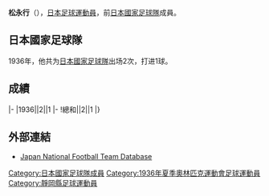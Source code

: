 {{Infobox football biography
|name=松永行
|image=
|fullname=松永行
|birth_date={{Birth date|1914|9|21}}
|cityofbirth=[[静岡縣|静岡縣]]
|countryofbirth=[[日本|日本]]
|dateofdeath=1942
|height=1.71 m
|position=[[前鋒_(足球)|前鋒]]
|currentclub=
|years=
|clubs=
|caps(goals)=
|nationalyears=1936
|nationalteam=[[日本國家足球隊|日本]]
|nationalcaps(goals)=2 (1)
}}
'''松永行'''（{{Bd|1914年|9月21日|1942年|}}），[[日本|日本]][[足球|足球]][[運動員|運動員]]，前[[日本國家足球隊|日本國家足球隊]]成員。

==日本國家足球隊==
1936年，他共为[[日本國家足球隊|日本國家足球隊]]出场2次，打进1球。

==成績==
{{Football player national team statistics|JPN}}
|-
|1936||2||1
|-
!總和||2||1
|}

==外部連結==
{{Reflist}}
*[https://web.archive.org/web/20160319075328/http://www.japannationalfootballteam.com/en/players/matsunaga_akira_19140921.html Japan National Football Team Database]

{{1936年奥运会男子足球日本参赛名单}}
{{Japan-sport-bio-stub}}
{{Soccer-player-stub}}
[[Category:日本國家足球隊成員|Category:日本國家足球隊成員]]
[[Category:1936年夏季奧林匹克運動會足球運動員|Category:1936年夏季奧林匹克運動會足球運動員]]
[[Category:靜岡縣足球運動員|Category:靜岡縣足球運動員]]